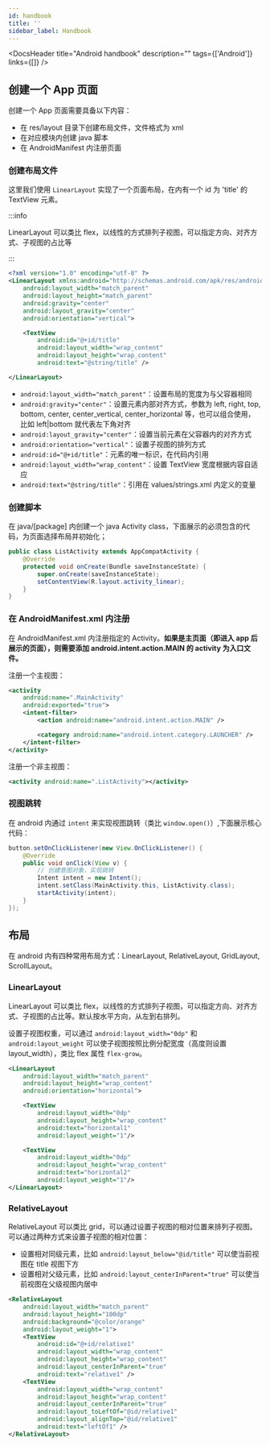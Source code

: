 ```yaml
---
id: handbook
title: ''
sidebar_label: Handbook
---
```



<DocsHeader
  title="Android handbook"
  description=""
  tags={['Android']}
  links={[]}
/>

## 创建一个 App 页面

创建一个 App 页面需要具备以下内容：

- 在 res/layout 目录下创建布局文件，文件格式为 xml
- 在对应模块内创建 java 脚本
- 在 AndroidManifest 内注册页面

### 创建布局文件

这里我们使用 `LinearLayout` 实现了一个页面布局，在内有一个 id 为 'title' 的 TextView 元素。

:::info

LinearLayout 可以类比 flex，以线性的方式排列子视图，可以指定方向、对齐方式、子视图的占比等

:::

```xml
<?xml version="1.0" encoding="utf-8" ?>
<LinearLayout xmlns:android="http://schemas.android.com/apk/res/android"
    android:layout_width="match_parent"
    android:layout_height="match_parent"
    android:gravity="center"
    android:layout_gravity="center"
    android:orientation="vertical">

    <TextView
        android:id="@+id/title"
        android:layout_width="wrap_content"
        android:layout_height="wrap_content"
        android:text="@string/title" />

</LinearLayout>
```

- `android:layout_width="match_parent"`：设置布局的宽度为与父容器相同
- `android:gravity="center"`：设置元素内部对齐方式，参数为 left, right, top, bottom, center, center_vertical, center_horizontal 等，也可以组合使用，比如 left|bottom 就代表左下角对齐
- `android:layout_gravity="center"`：设置当前元素在父容器内的对齐方式
- `android:orientation="vertical"`：设置子视图的排列方式
- `android:id="@+id/title"`：元素的唯一标识，在代码内引用
- `android:layout_width="wrap_content"`：设置 TextView 宽度根据内容自适应
- `android:text="@string/title"`：引用在 values/strings.xml 内定义的变量

### 创建脚本

在 java/[package] 内创建一个 java Activity class，下面展示的必须包含的代码，为页面选择布局并初始化；

```java
public class ListActivity extends AppCompatActivity {
    @Override
    protected void onCreate(Bundle saveInstanceState) {
        super.onCreate(saveInstanceState);
        setContentView(R.layout.activity_linear);
    }
}
```

### 在 AndroidManifest.xml 内注册

在 AndroidManifest.xml 内注册指定的 Activity。**如果是主页面（即进入 app 后展示的页面），则需要添加 android.intent.action.MAIN 的 activity 为入口文件。**

注册一个主视图：

```xml
<activity
    android:name=".MainActivity"
    android:exported="true">
    <intent-filter>
        <action android:name="android.intent.action.MAIN" />

        <category android:name="android.intent.category.LAUNCHER" />
    </intent-filter>
</activity>
```

注册一个非主视图：

```xml
<activity android:name=".ListActivity"></activity>
```

### 视图跳转

在 android 内通过 `intent` 来实现视图跳转（类比 `window.open()`）,下面展示核心代码：

```java
button.setOnClickListener(new View.OnClickListener() {
    @Override
    public void onClick(View v) {
        // 创建意图对象，实现跳转
        Intent intent = new Intent();
        intent.setClass(MainActivity.this, ListActivity.class);
        startActivity(intent);
    }
});
```

## 布局

在 android 内有四种常用布局方式：LinearLayout, RelativeLayout, GridLayout, ScrollLayout。

### LinearLayout

LinearLayout 可以类比 flex，以线性的方式排列子视图，可以指定方向、对齐方式、子视图的占比等。默认按水平方向，从左到右排列。

设置子视图权重，可以通过 `android:layout_width="0dp"` 和 `android:layout_weight` 可以使子视图按照比例分配宽度（高度则设置 layout_width），类比 flex 属性 `flex-grow`。

```xml
<LinearLayout
    android:layout_width="match_parent"
    android:layout_height="wrap_content"
    android:orientation="horizontal">

    <TextView
        android:layout_width="0dp"
        android:layout_height="wrap_content"
        android:text="horizontal1"
        android:layout_weight="1"/>

    <TextView
        android:layout_width="0dp"
        android:layout_height="wrap_content"
        android:text="horizontal2"
        android:layout_weight="1"/>
</LinearLayout>
```

### RelativeLayout

RelativeLayout 可以类比 grid，可以通过设置子视图的相对位置来排列子视图。可以通过两种方式来设置子视图的相对位置：

- 设置相对同级元素，比如 `android:layout_below="@id/title"` 可以使当前视图在 title 视图下方
- 设置相对父级元素，比如 `android:layout_centerInParent="true"` 可以使当前视图在父级视图内居中

```xml
<RelativeLayout
    android:layout_width="match_parent"
    android:layout_height="100dp"
    android:background="@color/orange"
    android:layout_weight="1">
    <TextView
        android:id="@+id/relative1"
        android:layout_width="wrap_content"
        android:layout_height="wrap_content"
        android:layout_centerInParent="true"
        android:text="relative1" />
    <TextView
        android:layout_width="wrap_content"
        android:layout_height="wrap_content"
        android:layout_centerInParent="true"
        android:layout_toLeftOf="@id/relative1"
        android:layout_alignTop="@id/relative1"
        android:text="leftOf1" />
</RelativeLayout>
```
